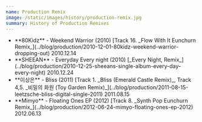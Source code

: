 ```yaml
---
name: Production Remix
image: /static/images/history/production-remix.jpg
summary: History of Production Remixes
---
```


- <span>
    **80Kidz** - Weekend Warrior (2010) [Track 16. _Flow With It Eunchurn
    Remix_](../blog/production/2010-12-01-80kidz-weekend-warrior-dropping-out)
  </span>
  <span>2010.12.14</span>
- <span>
    **SHEEAN** - Everyday Every night (2010) [_Every Night,
    Remix_](../blog/production/2010-12-25-sheeans-single-album-every-day-every-night)
  </span>
  <span>2010.12.24</span>
- <span>
    **이상은** - Bliss (2011) [Track 1. _Bliss (Emerald Castle Remix)_, Track 4,5. _비밀의 화원 (Toy
    Garden Remix)_](../blog/production/2011-08-15-leetzsche-bliss-digital-single-2011)
  </span>
  <span>2011.08.15</span>
- <span>
    **Mimyo** - Floating Ones EP (2012) [Track 8. _Synth Pop Eunchurn
    Remix_](../blog/production/2012-06-24-mimyo-floating-ones-ep-2012)
  </span>
  <span>2012.06.13</span>
